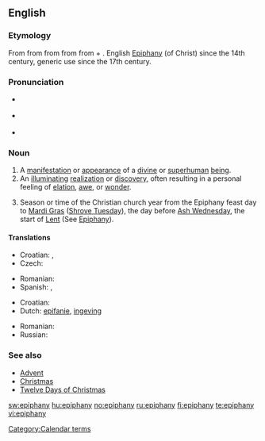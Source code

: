 {{was wotd|2008|March|22}}
{{also|Epiphany}}
==English==

===Etymology===
From {{etyl|fro|en}} {{term|epiphanie|lang=fro}} from {{LL.}} {{term|epiphania|lang=la}} from {{etyl|grc|en}} {{term|ἐπιφάνεια||manifestation, striking appearance|tr=epiphaneia|lang=grc|sc=polytonic}} from {{term|ἐπιφαίνω||I appear, display|tr=epiphainō|lang=grc|sc=polytonic}} from {{term|ἐπί||upon|tr=epi|lang=grc|sc=polytonic}} + {{term|φαίνω||I shine, appear|tr=phainō|lang=grc|sc=polytonic}}. English [[Epiphany]] (of Christ) since the 14th century, generic use since the 17th century.

===Pronunciation===
* {{a|RP}} {{IPA|/ɪˈpɪf.ə.ni/|/ɛˈpɪf.ə.ni/}}
* {{a|US}} {{IPA|/ɪˈpɪf.ə.ni/|/əˈpɪf.ə.ni/}}
* {{audio|en-us-epiphany.ogg|Audio (US)}}

===Noun===
{{en-noun|epiphanies}}

# A [[manifestation]] or [[appearance]] of a [[divine]] or [[superhuman]] [[being]].
# An [[illuminating]] [[realization]] or [[discovery]], often resulting in a personal feeling of [[elation]], [[awe]], or [[wonder]].
# {{Christianity}} Season or time of the Christian church year from the Epiphany feast day to [[Mardi Gras]] ([[Shrove Tuesday]]), the day before [[Ash Wednesday]], the start of [[Lent]] (See [[Epiphany]]).

====Translations====
{{trans-top|manifestation or appearance of a divine or superhuman being NOT}}
* Croatian: {{t-|hr|epifanija|f|alt=epifànija}}, {{t-|hr|bogojavljenje|n|alt=bogojávljēnje}}
* Czech: {{t-|cs|zjevení|n}}
{{trans-mid}}
* Romanian: {{t-|ro|epifanie|n}}
* Spanish: {{t+|es|epifanía|f}}, {{t-|es|manifestación|f}}
{{trans-bottom}}

{{trans-top|illuminating realization or discovery}}
* Croatian: {{t-|hr|epifanija|f|alt=epifànija}}
* Dutch: [[epifanie]], [[ingeving]] {{n}}
{{trans-mid}}
* Romanian: {{t-|ro|epifanie|n}}
* Russian: {{t+|ru|прозрение|n|sc=Cyrl}}
{{trans-bottom}}

===See also===
* [[Advent]]
* [[Christmas]]
* [[Twelve Days of Christmas]]

[[Category:Calendar terms]]

[[sw:epiphany]]
[[hu:epiphany]]
[[no:epiphany]]
[[ru:epiphany]]
[[fi:epiphany]]
[[te:epiphany]]
[[vi:epiphany]]